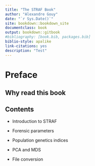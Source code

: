 ```yaml
--- 
title: "The STRAF Book"
author: "Alexandre Gouy"
date: "`r Sys.Date()`"
site: bookdown::bookdown_site
documentclass: book
output: bookdown::gitbook
#bibliography: [book.bib, packages.bib]
biblio-style: apalike
link-citations: yes
description: "Test"
---
```

 
# Preface {-}

## Why read this book {-}

## Contents {-}

* Introduction to STRAF

* Forensic parameters

* Population genetics indices

* PCA and MDS

* File conversion

